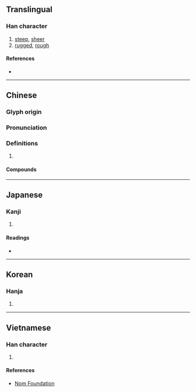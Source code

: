 {{also|岖}}
{{character info/new}}
==Translingual==

===Han character===
{{Han char|rn=46|rad=山|as=11|sn=14|four=21716|canj=USRR|ids=⿰山區}}

# [[steep]], [[sheer]]
# [[rugged]], [[rough]]

====References====
* {{Han ref|kx=0318.430|dkj=08426|dj=0619.100|hdz=10793.090|uh=5D87|ud=23943|bh=B9F2|bd=47602}}

----

==Chinese==
{{zh-forms|s=岖}}

===Glyph origin===
{{Han etym}}

===Pronunciation===
{{zh-pron
|m=qū
|c=keoi1
|mc=y
|oc=y
|cat=
}}

===Definitions===
{{zh-hanzi}}

# {{rfdef|zh}}

====Compounds====
{{zh-der|嶇嶔|崎嶇鳥道|崎嶇不平|崎嶇}}

----

==Japanese==

===Kanji===
{{ja-kanji|grade=|rs=山11}}

# {{defn|lang=ja|sort=山11}}

====Readings====
* {{ja-readings|on=[[く]] (ku)|kun=[[けわしい]] (kewashii)}}

----

==Korean==

===Hanja===
{{ko-hanja|hangeul=구|rv=gu|mr=ku}}

# {{defn|lang=ko|sort=山11}}

----

==Vietnamese==

===Han character===
{{vi-readings|rs=山11|hanviet=khu}}

# {{defn|lang=vi|sort=山11}}

====References====
* [http://nomfoundation.org/common/nom_details.php?codepoint=5d87 Nom Foundation]